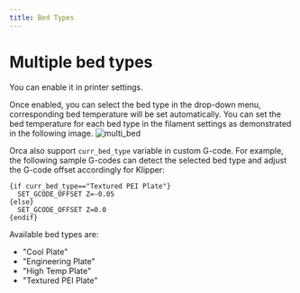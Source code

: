 ```yaml
---
title: Bed Types
---
```


# Multiple bed types

You can enable it in printer settings.


Once enabled, you can select the bed type in the drop-down menu, corresponding bed temperature will be set automatically.
You can set the bed temperature for each bed type in the filament settings as demonstrated in the following image.
![multi_bed](/images/bed-types.gif)


Orca also support `curr_bed_type` variable in custom G-code.
For example, the following sample G-codes can detect the selected bed type and adjust the G-code offset accordingly for Klipper:

```gcode
{if curr_bed_type=="Textured PEI Plate"}
  SET_GCODE_OFFSET Z=-0.05
{else}
  SET_GCODE_OFFSET Z=0.0
{endif}
```

Available bed types are:

- "Cool Plate"
- "Engineering Plate"
- "High Temp Plate"
- "Textured PEI Plate"
